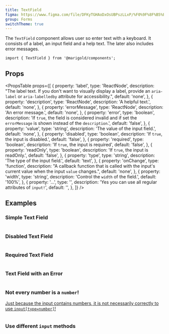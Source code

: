 ```yaml
---
title: TextField
figma: https://www.figma.com/file/DFKyTGHAoDxOsUBPszLLxP/%F0%9F%8F%B5%EF%B8%8FMarigold?node-id=340%3A0
group: Forms
switchTheme: true
---
```


The `TextField` component allows user so enter text with a keyboard. It consists of a label, an input field and a help text. The later also includes error messages.

<Preview>
  <TextField label="Try me" description="You should really try this!" />
</Preview>

```tsx
import { TextField } from '@marigold/components';
```

## Props

<PropsTable
  props={[
    {
      property: 'label',
      type: 'ReactNode',
      description:
        "The label text. If you don't want to visually display a label, provide an `aria-label` or `aria-labelledby` attribute for accessibility.",
      default: 'none',
    },
    {
      property: 'description',
      type: 'ReactNode',
      description: 'A helpful text.',
      default: 'none',
    },
    {
      property: 'errorMessage',
      type: 'ReactNode',
      description: 'An error message.',
      default: 'none',
    },
    {
      property: 'error',
      type: 'boolean',
      description:
        'If `true`, the field is considered invalid and if set the `errorMessage` is shown instead of the `description`.',
      default: 'false',
    },
    {
      property: 'value',
      type: 'string',
      description: 'The value of the input field.',
      default: 'none',
    },
    {
      property: 'disabled',
      type: 'boolean',
      description: 'If `true`, the input is disabled.',
      default: 'false',
    },
    {
      property: 'required',
      type: 'boolean',
      description: 'If `true`, the input is required',
      default: 'false',
    },
    {
      property: 'readOnly',
      type: 'boolean',
      description: 'If `true`, the input is readOnly.',
      default: 'false',
    },
    {
      property: 'type',
      type: 'string',
      description: 'The type of the input field.',
      default: 'text',
    },
    {
      property: 'onChange',
      type: 'function',
      description:
        "A callback function that is called with the input's current value when the input `value` changes.",
      default: 'none',
    },
    {
      property: 'width',
      type: 'string',
      description: 'Control the `width` of the field.',
      default: '100%',
    },
    {
      property: '...',
      type: '',
      description: 'Yes you can use all regular attributes of `input!`',
      default: '',
    },
  ]}
/>

## Examples

### Simple Text Field

```tsx preview file=components/TextField/textfield-basic.demo.tsx

```

### Disabled Text Field

```tsx preview file=components/TextField/textfield-disabled.demo.tsx

```

### Required Text Field

```tsx preview file=components/TextField/textfield-req.demo.tsx

```

### Text Field with an Error

```tsx preview file=components/TextField/textfield-error.demo.tsx

```

### Not every number is a `number`!

[Just because the input contains numbers, it is not necessarily correctly to use `input[type=number]`!](https://www.coywolf.news/webmaster/accessible-number-input/)

```tsx preview file=components/TextField/textfield-number.demo.tsx

```

### Use different `input` methods

```tsx preview file=components/TextField/textfield-types.demo.tsx

```
